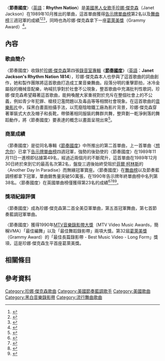 {{noteTA
|2=zh-cn:珍妮;zh-hant:珍娜;zh-tw:珍娜;zh-hk:珍納;
|3=zh-cn:杰克逊;zh-hant:傑克遜;zh-tw:傑克森;zh-hk:積遜
}}
{{Infobox single
| Name           = 節奏國度<br />Rhythm Nation
| Cover          = 
| Artist         = [[珍娜·傑克森|珍娜·傑克森]]
| Album          = [[Janet_Jackson's_Rhythm_Nation_1814|節奏國度]]
| B-side         = "Rhythm Nation" (演奏版)
| Released       = 1989年10月13日
| Recorded       = 1989年1月;<br>Flyte Tyme Studios<br><small>([[明尼阿波利斯|明尼阿波利斯]], [[明尼蘇達州|明尼蘇達州]])</small>
| Format         = 
{{flatlist|
* [[CD|CD]]
* 7"
* 12"
* [[錄音帶|錄音帶]]}}
| Genre          = {{flatlist|
* [[流行舞曲|流行舞曲]]
* 工業音樂
* [[新杰克摇摆|新傑克搖擺]]}}
| Length         = 5:30
| Label          = A&M Records
| Writer         = {{flatlist|
*Janet Jackson
*Jimmy Jam and Terry Lewis}}
| Producer       = {{flatlist|
*Janet Jackson
*Jam & Lewis}}
| Certification  = Gold <small>([[美國唱片業協會|美國唱片業協會]])</small>
| Last single    = "[[Miss_You_Much|Miss You Much]]"<br>(1989)
| This single    = '''"Rhythm Nation"'''<br>(1989)
| Next single    = "[[Escapade_(歌曲)|Escapade]]"<br>(1990)
}}
〈'''節奏國度'''〉（[[英語|英語]]：'''Rhythm Nation'''）是[[美國|美國]][[黑人|黑人]][[女歌手|女歌手]][[珍娜·傑克森|珍娜·傑克森]]（Janet Jackson）在1989年10月推出的單曲，這首單曲獲得[[Billboard_Hot_100|告示牌單曲榜]]第2名以及[[告示牌舞曲排行榜|舞曲榜]]三週冠軍的成績<ref>{{Cite web |url=http://www.billboard.com/artist/304191/janet-jackson/biography |title=美國告示牌珍娜·傑克森資料 |access-date=2016-06-08 |archive-date=2016-04-07 |archive-url=https://web.archive.org/web/20160407223858/http://www.billboard.com/artist/304191/janet-jackson/biography |dead-url=no }}</ref><ref>{{Cite web |url=http://www.billboard.com/artist/304191/janet-jackson/chart?page=1&f=379 |title=美國告示牌珍娜·傑克森成績 |access-date=2016-06-08 |archive-date=2015-09-08 |archive-url=https://web.archive.org/web/20150908153611/http://www.billboard.com/artist/304191/janet-jackson/chart?page=1&f=379 |dead-url=no }}</ref><ref>{{Cite web |url=http://www.rollingstone.com/music/artists/janet-jackson |title=美國滾石雜誌珍娜·傑克森資料 |access-date=2016-06-08 |archive-date=2018-04-25 |archive-url=https://web.archive.org/web/20180425224902/https://www.rollingstone.com/music/artists/janet-jackson |dead-url=no }}</ref>，同時也為珍娜·傑克森拿下一座[[葛萊美獎|葛萊美獎]]（Grammy Award）<ref>{{Cite web |url=https://www.grammy.com/nominees/search?artist=Janet+Jackson&field_nominee_work_value=&year=1989&genre=All |title=第32屆葛萊美獎珍娜·傑克森獲獎紀錄 |access-date=2016-06-08 |archive-date=2016-08-05 |archive-url=https://web.archive.org/web/20160805021750/https://www.grammy.com/nominees/search?artist=Janet+Jackson&field_nominee_work_value=&year=1989&genre=All |dead-url=no }}</ref>。

==內容==
===歌曲簡介===
〈節奏國度〉收錄於[[珍娜·傑克森|珍娜·傑克森]]第四張[[錄音室專輯|錄音室專輯]]《'''[[Janet_Jackson's_Rhythm_Nation_1814|節奏國度]]'''》（[[英語|英語]]：'''Janet Jackson's Rhythm Nation 1814'''），珍娜·傑克森本人也參與了這首歌曲的詞曲創作，她和製作團隊將這首歌曲打造成工業音樂舞曲。段落分明的重擊節拍，冰冷金屬般的機械音配樂，吶喊抗爭對於社會不公現象，整首歌曲中充滿批判性歌詞，珍娜·傑克森希望藉著這首歌曲，能夠喚醒大家重視對於充斥在整個社會上的不公義，例如青少年犯罪、槍枝氾濫問題以及毒品等等相關社會現象。在這首歌曲的[[音樂影片|音樂影片]]中，採黑白畫面拍攝手法，以荒廢陰暗鐵工廠為影片背景，珍娜·傑克森穿著軍裝式大衣及帽子和長靴，帶領著相同服裝的舞群共舞，整齊劃一乾淨俐落的舞蹈動作，將〈節奏國度〉要表達的概念以畫面呈現出來<ref>{{Cite web |url=http://www.rollingstone.com/music/albumreviews/rhythm-nation-1814-19891019 |title=滾石雜誌1989-10-19音樂報導 |accessdate=2016-06-09 |archive-date=2008-04-30 |archive-url=https://web.archive.org/web/20080430054629/http://www.rollingstone.com/artists/janetjackson/albums/album/182747/review/5943659/rhythm_nation_1814 |dead-url=no }}</ref>。

===商業成績===
〈節奏國度〉是從同名專輯《[[Janet_Jackson's_Rhythm_Nation_1814|節奏國度]]》中所推出的第二首單曲，上一首單曲〈[[Miss_You_Much|想念你]]〉已拿下[[Billboard_Hot_100|告示牌單曲榜]]四週冠軍，強勢的後勁使的〈節奏國度〉在1989年11月11日一進榜即佔據第49名，經過近兩個月的不斷爬升，這首單曲在1989年12月30日終於來到它的最高名次第2名，盤旋三週後始終受阻於[[菲爾·柯林斯|菲爾·柯林斯]]的〈Another Day In Paradise〉而無緣冠軍寶座。〈節奏國度〉在[[告示牌舞曲排行榜|舞曲榜]]以及節奏藍調榜都拿下冠軍，單曲銷售量突破50萬張，在1990年告示牌年終單曲榜中名列第38名。〈節奏國度〉在英國單曲榜僅獲得第23名的成績<ref>{{Cite web |url=http://www.billboard.com/charts/hot-100/1989-11-11 |title=1989-11-11告示牌單曲榜 |access-date=2016-06-09 |archive-date=2020-11-19 |archive-url=https://web.archive.org/web/20201119004212/https://www.billboard.com/charts/hot-100/1989-11-11 |dead-url=no }}</ref><ref>{{Cite web |url=http://www.billboard.com/charts/hot-100/1989-12-30 |title=1989-12-30告示牌單曲榜 |access-date=2016-06-09 |archive-date=2021-04-27 |archive-url=https://web.archive.org/web/20210427222935/https://www.billboard.com/charts/hot-100/1989-12-30 |dead-url=no }}</ref><ref>{{Cite web |url=https://www.riaa.com/gold-platinum/?tab_active=default-award&se=Janet+Jackson#search_section |title=美國RIAA珍娜傑克森銷售紀錄 |access-date=2016-06-09 |archive-date=2021-02-23 |archive-url=https://web.archive.org/web/20210223065613/https://www.riaa.com/gold-platinum/?tab_active=default-award&se=Janet+Jackson#search_section |dead-url=no }}</ref><ref>{{Cite web |url=http://www.officialcharts.com/artist/42628/janet-jackson/ |title=英國排行榜珍娜傑克森成績 |accessdate=2016-06-09 |archive-date=2015-06-24 |archive-url=https://web.archive.org/web/20150624003047/http://www.officialcharts.com/artist/42628/janet-jackson/ |dead-url=no }}</ref>。

===獎項紀錄評價===
〈節奏國度〉成為珍娜·傑克森第二首全美亞軍單曲，第五首冠軍舞曲，第七首節奏藍調冠軍單曲。

〈節奏國度〉獲得1990年[[MTV音樂錄影帶大獎|MTV音樂錄影帶大獎]]（MTV Video Music Awards，簡稱VMA）「最佳編舞」以及「最佳舞蹈錄影帶」兩項大獎。第32屆[[葛萊美獎|葛萊美獎]]（Grammy Award）的「最佳長篇錄影帶 - Best Music Video - Long Form」獎項，這是珍娜·傑克森生平首座葛萊美獎。

==相關條目==
{{main|珍妮·杰克逊的音乐作品}}
==參考資料==
{{reflist|3}}
[[Category:珍娜·傑克森歌曲|Category:珍娜·傑克森歌曲]]
[[Category:美國節奏藍調歌手|Category:美國節奏藍調歌手]]
[[Category:美國歌曲|Category:美國歌曲]]
[[Category:黑白音樂錄影帶|Category:黑白音樂錄影帶]]
[[Category:流行舞曲歌曲|Category:流行舞曲歌曲]]